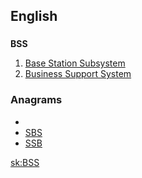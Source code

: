 ==English==
==={{initialism}}===
'''BSS'''
# [[Base Station Subsystem]]
# [[Business Support System]]

===Anagrams===
* {{alphagram|bss}}
* [[SBS#English|SBS]]
* [[SSB#English|SSB]]


[[sk:BSS]]